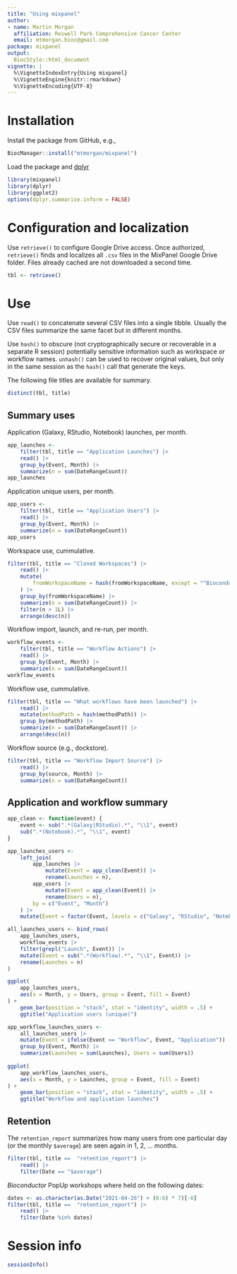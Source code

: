 ```yaml
---
title: "Using mixpanel"
author:
- name: Martin Morgan
  affiliation: Roswell Park Comprehensive Cancer Center
  email: mtmorgan.bioc@gmail.com
package: mixpanel
output:
  BiocStyle::html_document
vignette: |
  %\VignetteIndexEntry{Using mixpanel}
  %\VignetteEngine{knitr::rmarkdown}
  %\VignetteEncoding{UTF-8}
---
```


# Installation

Install the package from GitHub, e.g.,

```r
BiocManager::install("mtmorgan/mixpanel")
```

Load the package and [dplyr][]

```r
library(mixpanel)
library(dplyr)
library(ggplot2)
options(dplyr.summarise.inform = FALSE)
```

[dplyr]: https://cloud.r-project.org/package=dplyr

# Configuration and localization

Use `retrieve()` to configure Google Drive access. Once authorized,
`retrieve()` finds and localizes all `.csv` files in the MixPanel
Google Drive folder. Files already cached are not downloaded a second
time.

```r
tbl <- retrieve()
```

# Use

Use `read()` to concatenate several CSV files into a single
tibble. Usually the CSV files summarize the same facet but in
different months.

Use `hash()` to obscure (not cryptographically secure or recoverable
in a separate R session) potentially sensitive information such as
workspace or workflow names. `unhash()` can be used to recover
original values, but only in the same session as the `hash()` call
that generate the keys.

The following file titles are available for summary.

```r
distinct(tbl, title)
```

## Summary uses

Application (Galaxy, RStudio, Notebook) launches, per month.

```r
app_launches <-
    filter(tbl, title == "Application Launches") |>
    read() |>
    group_by(Event, Month) |>
    summarize(n = sum(DateRangeCount))
app_launches
```

Application unique users, per month.

```r
app_users <-
    filter(tbl, title == "Application Users") |>
    read() |>
    group_by(Event, Month) |>
    summarize(n = sum(DateRangeCount))
app_users
```

Workspace use, cummulative.

```r
filter(tbl, title == "Cloned Workspaces") |>
    read() |>
	mutate(
	    fromWorkspaceName = hash(fromWorkspaceName, except = "^Bioconductor")
	) |>
    group_by(fromWorkspaceName) |>
    summarize(n = sum(DateRangeCount)) |>
    filter(n > 1L) |>
    arrange(desc(n))
```

Workflow import, launch, and re-run, per month.

```r
workflow_events <-
    filter(tbl, title == "Workflow Actions") |>
    read() |>
    group_by(Event, Month) |>
    summarize(n = sum(DateRangeCount))
workflow_events
```

Workflow use, cummulative.

```r
filter(tbl, title == "What workflows have been launched") |>
    read() |>
    mutate(methodPath = hash(methodPath)) |>
    group_by(methodPath) |>
    summarize(n = sum(DateRangeCount)) |>
    arrange(desc(n))
```

Workflow source (e.g., dockstore).

```r
filter(tbl, title == "Workflow Import Source") |>
    read() |>
    group_by(source, Month) |>
    summarize(n = sum(DateRangeCount))
```

## Application and workflow summary

```r
app_clean <- function(event) {
    event <- sub(".*(Galaxy|RStudio).*", "\\1", event)
    sub(".*(Notebook).*", "\\1", event)
}

app_launches_users <-
    left_join(
        app_launches |>
            mutate(Event = app_clean(Event)) |>
            rename(Launches = n),
        app_users |>
            mutate(Event = app_clean(Event)) |>
            rename(Users = n),
        by = c("Event", "Month")
    ) |>
    mutate(Event = factor(Event, levels = c("Galaxy", "RStudio", "Notebook")))

all_launches_users <- bind_rows(
    app_launches_users,
    workflow_events |>
    filter(grepl("Launch", Event)) |>
    mutate(Event = sub(".*(Workflow).*", "\\1", Event)) |>
    rename(Launches = n)
)
```

```r
ggplot(
    app_launches_users,
    aes(x = Month, y = Users, group = Event, fill = Event)
) +
    geom_bar(position = "stack", stat = "identity", width = .5) +
    ggtitle("Application users (unique)")
```

```r
app_workflow_launches_users <-
    all_launches_users |>
    mutate(Event = ifelse(Event == "Workflow", Event, "Application")) |>
    group_by(Event, Month) |>
    summarize(Launches = sum(Launches), Users = sum(Users))
    
ggplot(
    app_workflow_launches_users,
    aes(x = Month, y = Launches, group = Event, fill = Event)
) +
    geom_bar(position = "stack", stat = "identity", width = .5) +
    ggtitle("Workflow and application launches")
```

## Retention

The `retention_report` summarizes how many users from one particular
day (or the monthly `$average`) are seen again in 1, 2, ... months.

```r
filter(tbl, title ==  "retention_report") |>
    read() |>
    filter(Date == "$average")
```

_Bioconductor_ PopUp workshops where held on the following dates:

```r
dates <- as.character(as.Date("2021-04-26") + (0:6) * 7)[-6]
filter(tbl, title ==  "retention_report") |>
    read() |>
    filter(Date %in% dates)
```


# Session info {.unnumbered}

```r
sessionInfo()
```
